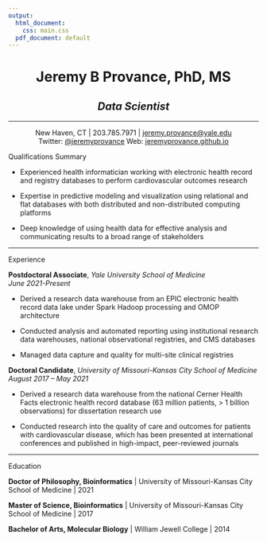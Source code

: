 ```yaml
---
output:
  html_document:
    css: main.css
  pdf_document: default
---
```

<center>
# **Jeremy B Provance, PhD, MS**
## *Data Scientist*
***
New Haven, CT | 203.785.7971 | [jeremy.provance\@yale.edu](mailto:jeremy.provance@yale.edu)\
Twitter: [\@jeremyprovance](https://twitter.com/jeremyprovance) Web: [jeremyprovance.github.io](https://jeremyprovance.github.io)
</center>

Qualifications Summary

* Experienced health informatician working with electronic health record
and registry databases to perform cardiovascular outcomes research

* Expertise in predictive modeling and visualization using relational and
flat databases with both distributed and non-distributed computing
platforms

* Deep knowledge of using health data for effective analysis and
communicating results to a broad range of stakeholders

***

Experience\

**Postdoctoral Associate**, *Yale University School of Medicine*\
*June 2021-Present*\

* Derived a research data warehouse from an EPIC electronic health record
data lake under Spark Hadoop processing and OMOP architecture

* Conducted analysis and automated reporting using institutional research
data warehouses, national observational registries, and CMS databases

* Managed data capture and quality for multi-site clinical registries

**Doctoral Candidate**, *University of Missouri-Kansas City School of Medicine*\
*August 2017 – May 2021*\

* Derived a research data warehouse from the national Cerner Health Facts
electronic health record database (63 million patients, > 1 billion
observations) for dissertation research use

* Conducted research into the quality of care and outcomes for patients
with cardiovascular disease, which has been presented at international
conferences and published in high-impact, peer-reviewed journals

***

Education\

**Doctor of Philosophy, Bioinformatics** | University of Missouri-Kansas City School of Medicine | 2021\

**Master of Science, Bioinformatics** | University of Missouri-Kansas City School of Medicine | 2017\

**Bachelor of Arts, Molecular Biology** | William Jewell College | 2014


